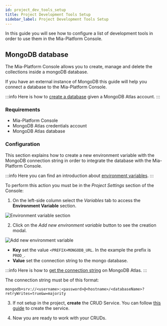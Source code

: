 ```yaml
---
id: project_dev_tools_setup
title: Project Development Tools Setup
sidebar_label: Project Development Tools Setup
---
```


In this guide you will see how to configure a list of development tools in order to use them in the Mia-Platform Console.

## MongoDB database

The Mia-Platform Console allows you to create, manage and delete the collections inside a mongoDB database.

If you have an external instance of MongoDB this guide will help you connect a database to the Mia-Platform Console.

:::info
Here is how to [create a database](https://www.mongodb.com/basics/create-database) given a MongoDB Atlas account.
:::

### Requirements

- Mia-Platform Console
- MongoDB Atlas credentials account
- MongoDB Atlas database

### Configuration

This section explains how to create a new environment variable with the MongoDB connection string  in order to integrate the database with the Mia-Platform Console.

:::info
Here you can find an introduction about [environment variables](/docs/development_suite/set-up-infrastructure/env-var).
:::

To perform this action you must be in the _Project Settings_ section of the Console:

1. On the left-side column select the _Variables_ tab to access the **Environment Variable** section. 

![Environment variable section](img/env_vars_section.png)

2. Click on the _Add new environment variable_ button to see the creation modal.


![Add new environment variable](img/create_env_var.png)

- **Key** set the value `<PREFIX>MONGODB_URL`. In the example the prefix is `PROD_`.
- **Value** set the connection string to the mongo database.

:::info
Here is how to [get the connection string](https://www.mongodb.com/docs/guides/atlas/connection-string/) on MongoDB Atlas. 
:::

The connection string must be of this format:

```
mongodb+srv://<username>:<password>@<hostname>/<databaseName>?retryWrites=true&w=majority
```

3. If not setup in the project, **create** the CRUD Service.
You can follow [this guide](/docs/tutorial/rest_api/quick_rest_api#create-crud-service) to create the service.

4. Now you are ready to work with your CRUDs.
